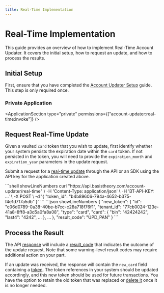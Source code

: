 ```yaml
---
title: Real-Time Implementation
---
```



# Real-Time Implementation

This guide provides an overview of how to implement Real-Time Account Updater. It covers the initial setup, how to request an update, and how to process the results.

## Initial Setup

First, ensure that you have completed the [Account Updater Setup](/docs/guides/account-updater/setup) guide. This step is only required once.

### Private Application

<ApplicationSection type="private" permissions={["account-updater:real-time:invoke"]} />

## Request Real-Time Update

Given a vaulted `card` token that you wish to update, first identify whether your system persists the expiration date within the `card` token.
If not persisted in the token, you will need to provide the `expiration_month` and `expiration_year` parameters in the update request.

Submit a request for a [real-time update](/docs/api/account-updater/real-time#real-time-update) through the API or an SDK using the API key for the application created above.

<Tabs className="bt-tabs" groupId="languages">
  <TabItem value="request" label="Request">
    ```shell showLineNumbers
    curl "https://api.basistheory.com/account-updater/real-time" \
      -H 'Content-Type: application/json' \
      -H 'BT-API-KEY: ...' \
      -X POST \
      -d '{
        "token_id": "b4b89606-794a-4652-b375-f4e1d717a5db"
      }'
    ```
  </TabItem>
  <TabItem value="response" label="Response">
    ```json showLineNumbers
    {
      "new_token": {
        "id": "c06d0789-0a38-40be-b7cc-c28a718f76f1",
        "tenant_id": "77cb0024-123e-41a8-8ff8-a3d5a0fa8a08",
        "type": "card",
        "card": {
          "bin": "42424242",
          "last4": "4242",
          ...
        },
        ...
      },
      "result_code": "UPD_PAN"
    }
    ```
  </TabItem>
</Tabs>

## Process the Result

The API [response](/docs/api/account-updater/real-time#response) will include a [result_code](/docs/api/account-updater/result-codes) that indicates the outcome of the update request.
Note that some warning-level result codes may require additional action on your part.

If an update was received, the response will contain the `new_card` field containing a [token](/docs/api/tokens/#token-object).
The token references in your system should be updated accordingly, and this new token should be used for future transactions.
You have the option to retain the old token that was replaced or [delete it](/docs/api/tokens/#delete-token) once it is no longer needed.

